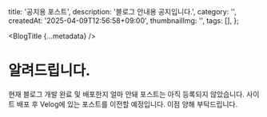   title: '공지용 포스트',
  description: '블로그 안내용 공지입니다.',
  category: '',
  createdAt: '2025-04-09T12:56:58+09:00',
  thumbnailImg: '',
  tags: [],
};

<BlogTitle {...metadata} />

# 알려드립니다.

현재 블로그 개발 완료 및 배포한지 얼마 안돼 포스트는 아직 등록되지 않았습니다. 사이트 배포 후 Velog에 있는 포스트를 이전할 예정입니다. 이점 양해 부탁드립니다.
